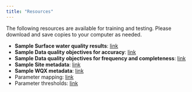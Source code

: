 ```yaml
---
title: "Resources"
---
```


The following resources are available for training and testing. Please download and save copies to your computer as needed.

-   **Sample Surface water quality results**: [link](https://github.com/massbays-tech/intro-to-r/data/Training_Results.xlsx)
-   **Sample Data quality objectives for accuracy**: [link](https://github.com/massbays-tech/intro-to-r/data/Training_DQOAccuracy.xlsx)
-   **Sample Data quality objectives for frequency and completeness**: [link](https://github.com/massbays-tech/intro-to-r/data/Training_DQOFreqComp.xlsx)
-   **Sample Site metadata**: [link](https://github.com/massbays-tech/intro-to-r/data/Training_Sites.xlsx)
-   **Sample WQX metadata**: [link](https://github.com/massbays-tech/intro-to-r/data/Training_WQXMeta.xlsx)
-   Parameter mapping: [link](https://github.com/massbays-tech/MassWateR/raw/main/inst/extdata/ParameterMapping.xlsx)
-   Parameter thresholds: [link](https://github.com/massbays-tech/MassWateR/raw/main/inst/extdata/ThresholdMapping.xlsx)
